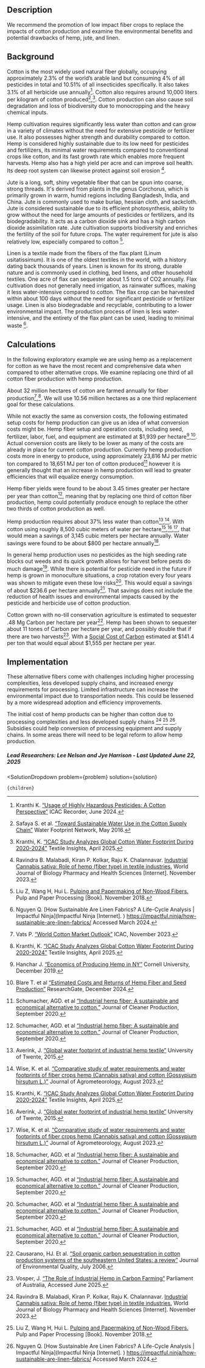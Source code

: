 

## Description	

We recommend the promotion of low impact fiber crops to replace the impacts of cotton production and examine the environmental benefits and potential drawbacks of hemp, jute, and linen.

## Background
Cotton is the most widely used natural fiber globally, occupying approximately 2.3% of the world’s arable land but consuming 4% of all pesticides in total and 10.51% of all insecticides specifically. It also takes 3.1% of all herbicide use  annually[^"4"]. Cotton also requires around 10,000 liters per kilogram of cotton produced[^"5"],[^"7"]. Cotton production can also cause soil degradation and loss of biodiversity due to monocropping and the heavy chemical inputs.

Hemp cultivation requires significantly less water than cotton and can grow in a variety of climates without the need for extensive pesticide or fertilizer use. It also possesses higher strength and durability compared to cotton.  Hemp is considered highly sustainable due to its low need for pesticides and fertilizers, its minimal water requirements compared to conventional crops like cotton, and its fast growth rate which enables more frequent harvests. Hemp also has a high yield per acre and can improve soil health. Its deep root system can likewise protect against soil erosion [^"1"].

Jute is a long, soft, shiny vegetable fiber that can be spun into coarse, strong threads. It's derived from plants in the genus Corchorus, which is primarily grown in warm, humid regions including Bangladesh, India, and China. Jute is commonly used to make burlap, hessian cloth, and sackcloth. Jute is considered sustainable due to its efficient photosynthesis, ability to grow without the need for large amounts of pesticides or fertilizers, and its biodegradability. It acts as a carbon dioxide sink and has a high carbon dioxide assimilation rate. Jute cultivation supports biodiversity and enriches the fertility of the soil for future crops. The water requirement for jute is also relatively low, especially compared to cotton [^"2"].

Linen is a textile made from the fibers of the flax plant (Linum usitatissimum). It is one of the oldest textiles in the world, with a history dating back thousands of years. Linen is known for its strong, durable nature and is commonly used in clothing, bed linens, and other household textiles. One acre of flax can sequester about 1.5 tons of CO2 annually. Flax cultivation does not generally need irrigation, as rainwater suffices, making it less water-intensive compared to cotton. The flax crop can be harvested within about 100 days without the need for significant pesticide or fertilizer usage. Linen is also biodegradable and recyclable, contributing to a lower environmental impact. The production process of linen is less water-intensive, and the entirety of the flax plant can be used, leading to minimal waste [^"3"].

## Calculations
In the following exploratory example we are using hemp as a replacement for cotton as we have the most recent and comprehensive data when compared to other alternative crops. We examine replacing one third of all cotton fiber production with hemp production.

About 32 million hectares of cotton are farmed annually for fiber production[^"6"],[^"7"]. We will use 10.56 million hectares as a one third replacement goal for these calculations.

While not exactly the same as conversion costs, the following estimated setup costs for hemp production can give us an idea of what conversion costs might be. Hemp fiber setup and operation costs, including seed, fertilizer, labor, fuel, and equipment are estimated at $1,939 per hectare[^"8"],[^"9"]. Actual conversion costs are likely to be lower as many of the costs are already in place for current cotton production. Currently hemp production costs more in energy to produce, using approximately 23,816 MJ per metric ton compared to 18,651 MJ per ton of cotton produced[^"12"] however it is generally thought that an increase in hemp production will lead to greater efficiencies that will equalize energy consumption.

Hemp fiber yields were found to be about 3.45 times greater per hectare per year than cotton[^"12"], meaning that by replacing one third of cotton fiber production, hemp could potentially produce enough to replace the other two thirds of cotton production as well.

Hemp production requires about 37% less water than cotton[^"10"],[^"11"]. With cotton using roughly 8,500 cubic meters of water per hectare[^"7"],[^"10"],[^"11"], that would mean a savings of 3,145 cubic meters per hectare annually. Water savings were found to be about $800 per hectare annually[^"12"].

In general hemp production uses no pesticides as the high seeding rate blocks out weeds and its quick growth allows for harvest before pests do much damage[^"12"]. While there is potential for pesticide need in the future if hemp is grown in monoculture situations, a crop rotation every four years was shown to mitigate even these low risks[^"12"]. This would equal a savings of about $236.6 per hectare annually[^"12"]. That savings does not include the reduction of health issues and environmental impacts caused by the pesticide and herbicide use of cotton production.

Cotton grown with no-till conservation agriculture is estimated to sequester .48 Mg Carbon per hectare per year[^"13"]. Hemp has been shown to sequester about 11 tones of Carbon per hectare per year, and possibly double that if there are two harvests[^"14"]. With a [Social Cost of Carbon](https://www.urbancruiseship.org/energy/energy_socioeconomics/carbon_pricing_e) estimated at $141.4 per ton that would equal about $1,555 per hectare per year.

## Implementation

These alternative fibers come with challenges including higher processing complexities, less developed supply chains, and increased energy requirements for processing. Limited infrastructure can increase the environmental impact due to transportation needs. This could be lessened by a more widespread adoption and efficiency improvements.

The initial cost of hemp products can be higher than cotton due to processing complexities and less developed supply chains [^"1"] [^"2"] [^"3"]. Subsidies could help conversion of processing equipment and supply chains. In some areas there will need to be legal reform to allow hemp production.

##### Lead Researchers: Lee Nelson and Jye Harrison - Last Updated June 22, 2025

[^"1"]: Ravindra B. Malabadi, Kiran P. Kolkar, Raju K. Chalannavar. [Industrial Cannabis sativa: Role of hemp (fiber type) in textile industries.](http://dx.doi.org/10.30574/wjbphs.2023.16.2.0450) World Journal of Biology Pharmacy and Health Sciences [Internet].  November 2023.

[^"2"]: Liu Z, Wang H, Hui L. [Pulping and Papermaking of Non-Wood Fibers.](10.5772/intechopen.79017) Pulp and Paper Processing [Book].  November 2018.

[^"3"]: Nguyen Q. [How Sustainable Are Linen Fabrics? A Life-Cycle Analysis | Impactful Ninja](Impactful Ninja [Internet]. ) https://impactful.ninja/how-sustainable-are-linen-fabrics/ Accessed March 2024.

[^"4"]: Kranthi K. [“Usage of Highly Hazardous Pesticides: A Cotton Perspective”]( https://www.icac.org/Content/PublicationsPdf%20Files/d8312b5a_0bd0_47c0_afac_7dcc9ba8fc66/e-cotton-Recorder-2-2024-V2.pdf.pdf) ICAC Recorder, June 2024.

[^"5"]: Safaya S. et al. [“Toward Sustainable Water Use in the Cotton Supply Chain”]( https://waterfootprint.org/resources/Assessm_water_footprint_cotton_India.pdf) Water Footprint Network, May 2016.

[^"6"]: Vats P. [“World Cotton Market Outlook”](https://www.wto.org/english/tratop_e/agric_e/icac_presentation_e.pdf) ICAC, November 2023.

[^"7"]: Kranthi, K. [“ICAC Study Analyzes Global Cotton Water Footprint During 2020-2024”]( https://textileinsights.in/icac-study-analyzes-global-cotton-water-footprint-during-2020-2024/) Textile Insights, April 2025.

[^"8"]: Hanchar J. [“Economics of Producing Hemp in NY”]( https://hemp.cals.cornell.edu/resource/economics-producing-hemp-ny-fiber-grain-dual-purpose-projected-costs-returns-preliminary-2020-budgets/) Cornell University, December 2019.

[^"9"]: Blare T. et al [“Estimated Costs and Returns of Hemp Fiber and Seed Production”](http://dx.doi.org/10.32473/edis-ag481-2024) ResearchGate, December 2024.

[^"10"]: Averink, J. [“Global water footprint of industrial hemp textile”](https://essay.utwente.nl/68219/?utm_source=chatgpt.com) University of Twente, 2015.

[^"11"]: Wise, K. et al. [“Comparative study of water requirements and water footprints of fiber crops hemp (Cannabis sativa) and cotton (Gossypium hirsutum L.)”]( http://dx.doi.org/10.54386/jam.v25i3.2260) Journal of Agrometeorology, August 2023.

[^"12"]: Schumacher, AGD. et al [“Industrial hemp fiber: A sustainable and economical alternative to cotton.”](https://doi.org/10.1016/j.jclepro.2020.122180) Journal of Cleaner Production, September 2020.

[^"13"]: Causarano, HJ. Et al. [“Soil organic carbon sequestration in cotton production systems of the southeastern United States: a review”]( https://doi.org/10.2134/jeq2005.0150) Journal of Environmental Quality, July 2006.

[^"14"]: Vosper, J. [“The Role of Industrial Hemp in Carbon Farming”]( https://www.aph.gov.au/documentstore.ashx?id=ae6e9b56-1d34-4ed3-9851-2b3bf0b6eb4f) Parliament of Australia, Accessed June 2025.


  <SolutionDropdown 
    problem={problem} 
    solution={solution}
  >
    {children}
  </SolutionDropdown>